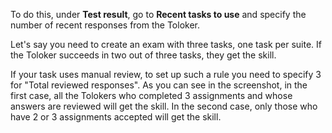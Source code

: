 <Cut title="How do I create an exam with a preset number of correct responses?">

To do this, under **Test result**, go to **Recent tasks to use** and specify the number of recent responses from the Toloker.

Let's say you need to create an exam with three tasks, one task per suite. If the Toloker succeeds in two out of three tasks, they get the skill.

If your task uses manual review, to set up such a rule you need to specify 3 for "Total reviewed responses". As you can see in the screenshot, in the first case, all the Tolokers who completed 3 assignments and whose answers are reviewed will get the skill. In the second case, only those who have 2 or 3 assignments accepted will get the skill.

<Image withBackground imageId="1675426558118" alt="" />

</Cut>